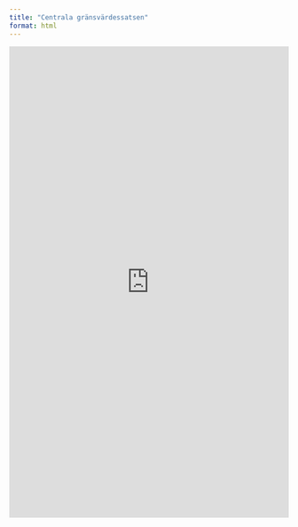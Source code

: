 ```yaml
---
title: "Centrala gränsvärdessatsen"
format: html
---
```


<iframe width="100%" height="850" frameborder="0" src="https://observablehq.com/embed/@mattiasvillani/cgs@1051?cells=viewof+dist_type%2Cviewof+params%2Cpopulation_distribution%2Cviewof+sample_size%2Cdistribution_of_sample_means">
</iframe>
